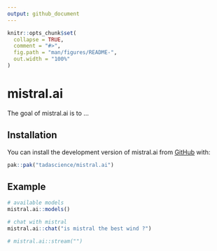 ```yaml
---
output: github_document
---
```


<!-- README.md is generated from README.Rmd. Please edit that file -->

```r
knitr::opts_chunk$set(
  collapse = TRUE,
  comment = "#>",
  fig.path = "man/figures/README-",
  out.width = "100%"
)
```

# mistral.ai

<!-- badges: start -->
<!-- badges: end -->

The goal of mistral.ai is to ...

## Installation

You can install the development version of mistral.ai from [GitHub](https://github.com/) with:

``` r
pak::pak("tadascience/mistral.ai")
```

## Example

```r
# available models
mistral.ai::models()

# chat with mistral
mistral.ai::chat("is mistral the best wind ?")

# mistral.ai::stream("")
```
